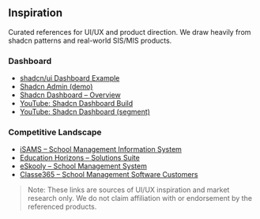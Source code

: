 ## Inspiration

Curated references for UI/UX and product direction. We draw heavily from shadcn patterns and real-world SIS/MIS products.

### Dashboard

- [shadcn/ui Dashboard Example](https://ui.shadcn.com/examples/dashboard)
- [Shadcn Admin (demo)](https://shadcn-admin.netlify.app/)
- [Shadcn Dashboard – Overview](https://shadcn-dashboard.kiranism.dev/dashboard/overview)
- [YouTube: Shadcn Dashboard Build](https://www.youtube.com/watch?v=lG_mTu0wyZA)
- [YouTube: Shadcn Dashboard (segment)](https://www.youtube.com/watch?v=SjsQdfvxjL8&t=264s)

### Competitive Landscape

- [iSAMS – School Management Information System](https://www.isams.com/isams-school-management-information-system-in-south-africa/)
- [Education Horizons – Solutions Suite](https://www.educationhorizons.com/solutions?utm_source=google&utm_medium=cpc&utm_campaign=General_ME&utm_source=google&utm_medium=cpc&utm_term=school%20management%20system&gad_source=1&gad_campaignid=21598556280&gbraid=0AAAAADCoBKtl0veQg2K727zF5FKIUlcA9&gclid=CjwKCAjwwNbEBhBpEiwAFYLtGI1c3NeeSRb0NC3OoPCmwIn3-YBnEzQeDMoOpm9dMdnMj8spKw_ZYBoCCU8QAvD_BwE)
- [eSkooly – School Management System](https://eskooly.com/)
- [Classe365 – School Management Software Customers](https://www.classe365.com/customers/school-management-software)

> Note: These links are sources of UI/UX inspiration and market research only. We do not claim affiliation with or endorsement by the referenced products.


